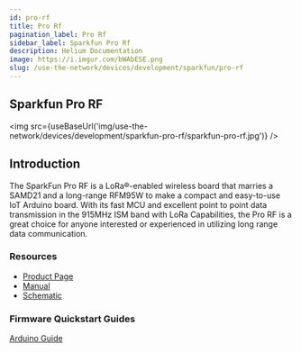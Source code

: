 ```yaml
---
id: pro-rf
title: Pro Rf
pagination_label: Pro Rf
sidebar_label: Sparkfun Pro Rf
description: Helium Documentation
image: https://i.imgur.com/bWAbESE.png
slug: /use-the-network/devices/development/sparkfun/pro-rf
---
```



## Sparkfun Pro RF

<img
  src={useBaseUrl('img/use-the-network/devices/development/sparkfun-pro-rf/sparkfun-pro-rf.jpg')}
/>

## Introduction

The SparkFun Pro RF is a LoRa®-enabled wireless board that marries a SAMD21 and a long-range RFM95W
to make a compact and easy-to-use IoT Arduino board. With its fast MCU and excellent point to point
data transmission in the 915MHz ISM band with LoRa Capabilities, the Pro RF is a great choice for
anyone interested or experienced in utilizing long range data communication.

### Resources

- [Product Page](https://www.sparkfun.com/products/14916)
- [Manual](https://learn.sparkfun.com/tutorials/sparkfun-samd21-pro-rf-hookup-guide?_ga=2.165621823.1036802692.1607713936-859284285.1605745645#introduction)
- [Schematic ](https://cdn.sparkfun.com/assets/f/f/8/e/f/SAMD21_Pro_RF_v11_Schematic.pdf)

### Firmware Quickstart Guides

[Arduino Guide](/use-the-network/devices/development/sparkfun/pro-rf/arduino)

